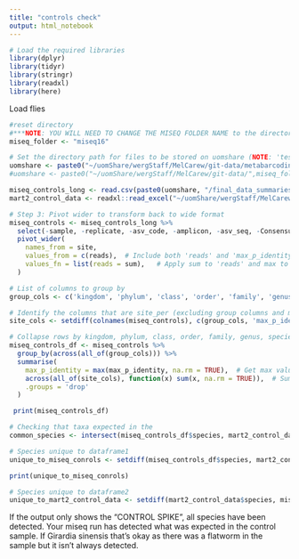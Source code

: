 ```yaml
---
title: "controls check"
output: html_notebook
---
```


```r
# Load the required libraries
library(dplyr)
library(tidyr)
library(stringr)
library(readxl)
library(here)
```

Load flies



```r
#reset directory 
#***NOTE: YOU WILL NEED TO CHANGE THE MISEQ FOLDER NAME to the directory you are working in****
miseq_folder <- "miseq16"

# Set the directory path for files to be stored on uomshare (NOTE: 'test' will need to be change to your miseq folder name)
uomshare <- paste0("~/uomShare/wergStaff/MelCarew/git-data/metabarcoding_workflow/",miseq_folder,"/metabarcoding_workflow/")
#uomshare <- paste0("~/uomShare/wergStaff/MelCarew/git-data/",miseq_folder,"/metabarcoding_workflow/")

miseq_controls_long <- read.csv(paste0(uomshare, "/final_data_summaries/", miseq_folder,"_CONTROLS_long_format_06_09_2024.csv")) 
mart2_control_data <- readxl::read_excel("~/uomShare/wergStaff/MelCarew/git-data/metabarcoding_workflow/MAR2_metabarcoding_control_site.xlsx")
```



```r
# Step 3: Pivot wider to transform back to wide format
miseq_controls <- miseq_controls_long %>%
  select(-sample, -replicate, -asv_code, -amplicon, -asv_seq, -Consensus, -threshold) %>%
  pivot_wider(
    names_from = site,
    values_from = c(reads),  # Include both 'reads' and 'max_p_identity'
    values_fn = list(reads = sum),   # Apply sum to 'reads' and max to 'max_p_identity'
  )

# List of columns to group by
group_cols <- c('kingdom', 'phylum', 'class', 'order', 'family', 'genus', 'species')

# Identify the columns that are site_per (excluding group columns and max_p_identity)
site_cols <- setdiff(colnames(miseq_controls), c(group_cols, 'max_p_identity'))

# Collapse rows by kingdom, phylum, class, order, family, genus, species
miseq_controls_df <- miseq_controls %>%
  group_by(across(all_of(group_cols))) %>%
  summarise(
    max_p_identity = max(max_p_identity, na.rm = TRUE),  # Get max value of max_p_identity
    across(all_of(site_cols), function(x) sum(x, na.rm = TRUE)),  # Sum the values for the site_per columns
    .groups = 'drop'
  )

 print(miseq_controls_df)

```


```r
# Checking that taxa expected in the 
common_species <- intersect(miseq_controls_df$species, mart2_control_data$species)

# Species unique to dataframe1
unique_to_miseq_conrols <- setdiff(miseq_controls_df$species, mart2_control_data$species)

print(unique_to_miseq_conrols)                                   

# Species unique to dataframe2
unique_to_mart2_control_data <- setdiff(mart2_control_data$species, miseq_controls_df$species)
```
If the output only shows the "CONTROL SPIKE", all species have been detected. Your miseq run has detected what was expected in the control sample. If Girardia sinensis that's okay as there was a flatworm in the sample but it isn't always detected.


